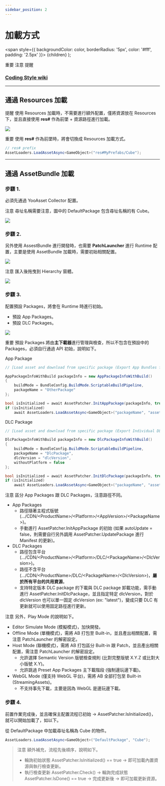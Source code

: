 ```yaml
---
sidebar_position: 2
---
```


# 加載方式

  <span
    style={{
      backgroundColor: color,
      borderRadius: '5px',
      color: '#fff',
      padding: '2.5px'
    }}>
    {children}
  </span>
);

<Highlight color="#ff2f00">重要</Highlight> <Highlight color="#0373fc">注意</Highlight> <Highlight color="#00d679">提醒</Highlight>

### [Coding Style wiki](https://github.com/michael811125/OxGFrame/wiki/Coding-Style)

---

## 通過 Resources 加載

<Highlight color="#00d679">提醒</Highlight> 使用 Resources 加載時，不需要進行額外配置，僅將資源放在 Resources 下，並且直接使用 **res#** 作為前墜 + 資源路徑進行加載。

![](/img/assetloader/img_7.png)

<Highlight color="#ff2f00">重要</Highlight> 使用 **res#** 作為前墜時，將會切換成 Resources 加載方式。

```csharp
// res# prefix
AssetLoaders.LoadAssetAsync<GameObject>("res#MyPrefabs/Cube");
```

---

## 通過 AssetBundle 加載

### 步驟 1.

必須先通過 YooAsset Collector 配置。

<Highlight color="#0373fc">注意</Highlight> 尋址名稱需要注意，圖中的 DefaultPackage 包含尋址名稱的有 Cube。

![](/img/assetloader/img_24.png)

### 步驟 2.

另外使用 AssestBundle 進行開發時，也需要 **PatchLauncher** 進行 Runtime 配置，主要是使用 AssetBundle 加載時，需要初始相關配置。

![](/img/assetloader/img_6.png)

<Highlight color="#0373fc">注意</Highlight> 匯入後拖曳到 Hierarchy 窗體。

![](/img/assetloader/gif_1.gif)

### 步驟 3.

配置預設 Packages，將會在 Runtime 時進行初始。
- 預設 App Packages。
- 預設 DLC Packages。

![](/img/assetloader/img_8.png)

<Highlight color="#ff2f00">重要</Highlight> 預設 Packages 將由**主下載器**進行管理與檢查，所以不包含在預設中的 Packages，必須自行通過 API 初始，說明如下。

App Package
```csharp
// [Load asset and download from specific package (Export App Bundles for CDN)]

AppPackageInfoWithBuild packageInfo = new AppPackageInfoWithBuild()
{
    buildMode = BundleConfig.BuildMode.ScriptableBuildPipeline,
    packageName = "OtherPackage"
};

bool isInitialized = await AssetPatcher.InitAppPackage(packageInfo, true);
if (isInitialized)
    await AssetLoaders.LoadAssetAsync<GameObject>("packageName", "assetName");
```

DLC Package
```csharp
// [Load asset and download from specific package (Export Individual DLC Bundles for CDN)]

DlcPackageInfoWithBuild packageInfo = new DlcPackageInfoWithBuild()
{
    buildMode = BundleConfig.BuildMode.ScriptableBuildPipeline,
    packageName = "DlcPackage",
    dlcVersion = "dlcVersion",
    withoutPlatform = false
};

bool isInitialized = await AssetPatcher.InitDlcPackage(packageInfo, true);
if (isInitialized)
    await AssetLoaders.LoadAssetAsync<GameObject>("packageName", "assetName");
```

<Highlight color="#0373fc">注意</Highlight> 區分 App Packages 跟 DLC Packages，注意路徑不同。
- App Packages
  - 路徑隨著主程式版號 (.../CDN/\<ProductName\>/\<Platform\>/\<AppVersion\>/\<PackageName\>)。
  - 手動進行 AssetPatcher.InitAppPackage 的初始 (如果 autoUpdate = false，則需要自行另外調用 AssetPatcher.UpdatePackage 進行 Manifest 的更新)。
- DLC Packages
  - 路徑包含平台 (.../CDN/\<ProductName\>/\<Platform\>/DLC/\<PackageName\>/\<DlcVersion\>)。
  - 路徑不含平台 (.../CDN/\<ProductName\>/DLC/\<PackageName\>/\<DlcVersion\>)，**屬於所有平台的共用資源**。
  - 支持特定版本 DLC package 的下載與 DLC package 卸載功能，需手動進行 AssetPatcher.InitDlcPackage，並且指定特定 dlcVersion，對於 dlcVersion 也可以單一固定 dlcVersion (ex: "latest")，變成只要 DLC 有更新就可以使用固定路徑進行更新。

<Highlight color="#0373fc">注意</Highlight> 另外，Play Mode 的說明如下。
- Editor Simulate Mode (模擬模式)，加快開發。
- Offline Mode (單機模式)，需將 AB 打包至 Built-in，並且產出相關配置，需注意 PatchLauncher 的解密設定。
- Host Mode (聯機模式)，需將 AB 打包區分 Built-in 跟 Patch，並且產出相關配置，需注意 PatchLauncher 的解密設定。
  - 允許選擇 Semantic Version 版號檢查規則 (比對完整版號 X.Y.Z 或比對大小版號 X.Y)。
  - 允許跳過 Preset App Packages 主下載階段 (強制邊玩邊下載)。
- WebGL Mode (僅支持 WebGL 平台)，需將 AB 全部打包至 Built-in (StreamingAssets)。
  - 不支持事先下載，主要是因為 WebGL 是邊玩邊下載。

### 步驟 4.

前置作業完成後，並且確保主配置流程已初始 -> AssetPatcher.IsInitialized()，就可以開始加載了，如以下。

從 DefaultPackage 中加載尋址名稱為 Cube 的物件。
```csharp
AssetLoaders.LoadAssetAsync<GameObject>("DefaultPackage", "Cube");
```

> <Highlight color="#0373fc">注意</Highlight> 額外補充，流程先後順序，說明如下。
> - 輪詢初始狀態 AssetPatcher.IsInitialized() == true -> 即可<Highlight color="#ff2f00">加載內置資源</Highlight>與<Highlight color="#ff2f00">執行檢查更新</Highlight>。
> - 執行檢查更新 AssetPatcher.Check() -> 輪詢完成狀態 AssetPatcher.IsDone() == true -> 完成更新後 -> 即可<Highlight color="#ff2f00">加載更新資源</Highlight>。